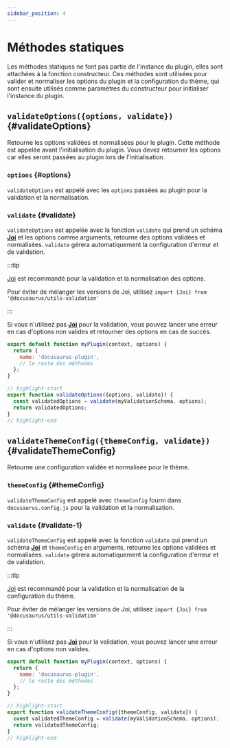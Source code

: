 ```yaml
---
sidebar_position: 4
---
```


# Méthodes statiques

Les méthodes statiques ne font pas partie de l'instance du plugin, elles sont attachées à la fonction constructeur. Ces méthodes sont utilisées pour valider et normaliser les options du plugin et la configuration du thème, qui sont ensuite utilisés comme paramètres du constructeur pour initialiser l'instance du plugin.

## `validateOptions({options, validate})` {#validateOptions}

Retourne les options validées et normalisées pour le plugin. Cette méthode est appelée avant l'initialisation du plugin. Vous devez retourner les options car elles seront passées au plugin lors de l'initialisation.

### `options` {#options}

`validateOptions` est appelé avec les `options` passées au plugin pour la validation et la normalisation.

### `validate` {#validate}

`validateOptions` est appelée avec la fonction `validate` qui prend un schéma **[Joi](https://www.npmjs.com/package/joi)** et les options comme arguments, retourne des options validées et normalisées. `validate` gérera automatiquement la configuration d'erreur et de validation.

:::tip

[Joi](https://www.npmjs.com/package/joi) est recommandé pour la validation et la normalisation des options.

Pour éviter de mélanger les versions de Joi, utilisez `import {Joi} from '@docusaurus/utils-validation'`

:::

Si vous n'utilisez pas **[Joi](https://www.npmjs.com/package/joi)** pour la validation, vous pouvez lancer une erreur en cas d'options non valides et retourner des options en cas de succès.

```js title="my-plugin/src/index.js"
export default function myPlugin(context, options) {
  return {
    name: 'docusaurus-plugin',
    // le reste des méthodes
  };
}

// highlight-start
export function validateOptions({options, validate}) {
  const validatedOptions = validate(myValidationSchema, options);
  return validatedOptions;
}
// highlight-end
```

## `validateThemeConfig({themeConfig, validate})` {#validateThemeConfig}

Retourne une configuration validée et normalisée pour le thème.

### `themeConfig` {#themeConfig}

`validateThemeConfig` est appelé avec `themeConfig` fourni dans `docusaurus.config.js` pour la validation et la normalisation.

### `validate` {#validate-1}

`validateThemeConfig` est appelé avec la fonction `validate` qui prend un schéma **[Joi](https://www.npmjs.com/package/joi)** et `themeConfig` en arguments, retourne les options validées et normalisées. `validate` gérera automatiquement la configuration d'erreur et de validation.

:::tip

[Joi](https://www.npmjs.com/package/joi) est recommandé pour la validation et la normalisation de la configuration du thème.

Pour éviter de mélanger les versions de Joi, utilisez `import {Joi} from '@docusaurus/utils-validation'`

:::

Si vous n'utilisez pas **[Joi](https://www.npmjs.com/package/joi)** pour la validation, vous pouvez lancer une erreur en cas d'options non valides.

```js title="my-theme/src/index.js"
export default function myPlugin(context, options) {
  return {
    name: 'docusaurus-plugin',
    // le reste des méthodes
  };
}

// highlight-start
export function validateThemeConfig({themeConfig, validate}) {
  const validatedThemeConfig = validate(myValidationSchema, options);
  return validatedThemeConfig;
}
// highlight-end
```
